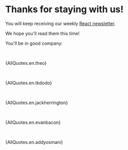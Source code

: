 # Thanks for staying with us!

You will keep receiving our weekly [React newsletter](/newsletter).

We hope you'll read them this time!

You'll be in good company:

<br />


{AllQuotes.en.theo}

<br />

{AllQuotes.en.tkdodo}

<br />

{AllQuotes.en.jackherrington}

<br />

{AllQuotes.en.evanbacon}

<br />

{AllQuotes.en.addyosmani}

